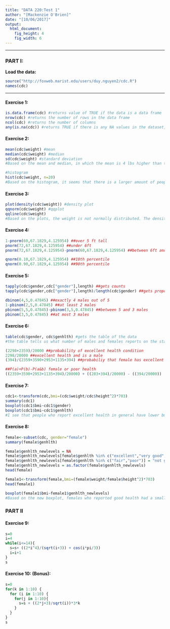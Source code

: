 ```yaml
---
title: "DATA 220:Test 1"
author: "[Mackenzie O'Brien]"
date: "[10/06/2017]"
output:
  html_document:
    fig_height: 4
    fig_width: 6
---
```





* * *
### PART I:

**Load the data:**
```r
source("http://foxweb.marist.edu/users/duy.nguyen2/cdc.R")
names(cdc)
```

* * *

#### Exercise 1: 
```r
is.data.frame(cdc) #returns value of TRUE if the data is a data frame
nrow(cdc) #returns the number of rows in the data frame
ncol(cdc) #returns the number of columns
any(is.na(cdc)) #returns TRUE if there is any NA values in the dataset, returns FALSE if there are not, which there are not any
```


#### Exercise 2:
```r
mean(cdc$weight) #mean
median(cdc$weight) #median
sd(cdc$weight) #standard deviation
#Based on the mean and median, in which the mean is 4 lbs higher than the median, we can say that the data is skewed to the right

#histogram
hist(cdc$weight, n=20)
#Based on the histogram, it seems that there is a larger amount of people in the weight of 160+, with a tail on the right, which brings the average up.
```

#### Exercise 3:
```r
plot(density(cdc$weight)) #density plot
qqnorm(cdc$weight) #qqplot
qqline(cdc$weight)
#Based on the plots, the weight is not normally distributed. The density plot does not show a bell curve, instead it is skewed right, and the qq plot is also not linear, and instead has a curve.
```


#### Exercise 4:
```r
1-pnorm(60,67.1829,4.125954) ##over 5 ft tall
pnorm(72,67.1829,4.125954) ##under 6ft 
pnorm(72,67.1829,4.125954)-pnorm(60,67.1829,4.125954) ##between 6ft and 5 ft

qnorm(0.10,67.1829,4.125954) ##10th percentile
qnorm(0.90,67.1829,4.125954) ##90th percentile
```

#### Exercise 5:
```r
tapply(cdc$gender,cdc["gender"],length) ##gets counts
tapply(cdc$gender,cdc["gender"],length)/length(cdc$gender) ##gets proportions

dbinom(4,5,0.47845) ##exactly 4 males out of 5
1-pbinom(2,5,0.47845) ##at least 2 males
pbinom(5,5,0.47845)-pbinom(3,5,0.47845) ##between 5 and 3 males
pbinom(3,5,0.47845) ##at most 3 males
```

#### Exercise 6:
```r
table(cdc$gender, cdc$genhlth) #gets the table of the data
#the table tells us what number of males and females reports on the status of how they are feeling, choosing excellent, very good, good, fair, or poor.

(2298+2359)/20000 ##probability of excellent health condition
2298/20000 ##excellent health and is a male
(394)/(2359+3590+2953+1135+394) ##probabiliy that female has excellent health

##P(a)+P(b)-P(a&b) female or poor health
((2359+3590+2953+1135+394)/20000) + ((283+394)/20000) - ((394/20000))

```

#### Exercise 7:
```r
cdc1<-transform(cdc,bmi=(cdc$weight/cdc$height^2)*703)
summary(cdc1)
boxplot(cdc1$bmi~cdc1$gender)
boxplot(cdc1$bmi~cdc1$genhlth)
#I see that people who report excellent health in general have lower bmis and have a smaller spread, while people who report poorer health have a wide spread.
```

#### Exercise 8:
```r
female<-subset(cdc, gender="female")
summary(female$genhlth)

female$genhlth_newlevels = NA
female$genhlth_newlevels[female$genhlth %in% c("excellent","very good", "good")] = "good"
female$genhlth_newlevels[female$genhlth %in% c("fair","poor")] = "not good"
female$genhlth_newlevels = as.factor(female$genhlth_newlevels)
head(female)

female1<-transform(female,bmi=(female$weight/female$height^2)*703)
head(female1)

boxplot(female1$bmi~female1$genhlth_newlevels)
#Based on the new boxplot, females who reported good health had a smaller spread and in general better bmi's, while those who reported not good had a wider spread and higher outliers.
```
### PART II
#### Exercise 9:


```r
s=0
i=4
while(i<=14){
  s=s+ ((2*i^4)/(sqrt(i+3)) + cos(i*pi/3))
  i=i+1
}
s
```

#### Exercise  10: (Bonus):
```r
s=0 
for(k in 1:10) {
  for (i in 1:10) {
    for(j in 1:10){
      s=s + ((2*j+3)/sqrt(i))*3*k
    }
  }
}
s
```





